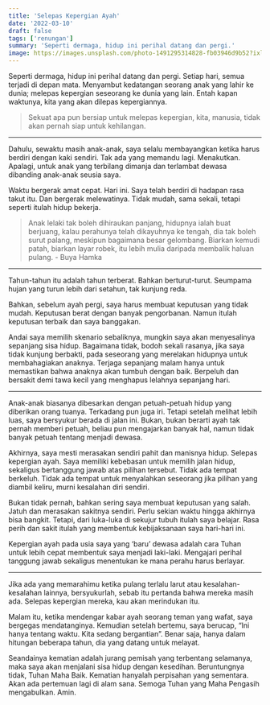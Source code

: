 ```yaml
---
title: 'Selepas Kepergian Ayah'
date: '2022-03-10'
draft: false
tags: ['renungan']
summary: 'Seperti dermaga, hidup ini perihal datang dan pergi.'
image: https://images.unsplash.com/photo-1491295314828-fb03946d9b52?ixlib=rb-1.2.1&ixid=MnwxMjA3fDB8MHxwaG90by1wYWdlfHx8fGVufDB8fHx8&fit=crop&auto=format
---
```


Seperti dermaga, hidup ini perihal datang dan pergi. Setiap hari, semua terjadi di depan mata.
Menyambut kedatangan seorang anak yang lahir ke dunia; melepas kepergian seseorang ke dunia yang
lain. Entah kapan waktunya, kita yang akan dilepas kepergiannya.

> Sekuat apa pun bersiap untuk melepas kepergian, kita, manusia, tidak akan pernah siap untuk
> kehilangan.

---

Dahulu, sewaktu masih anak-anak, saya selalu membayangkan ketika harus berdiri dengan kaki sendiri.
Tak ada yang memandu lagi. Menakutkan. Apalagi, untuk anak yang terbilang dimanja dan terlambat
dewasa dibanding anak-anak seusia saya.

Waktu bergerak amat cepat. Hari ini. Saya telah berdiri di hadapan rasa takut itu. Dan bergerak
melewatinya. Tidak mudah, sama sekali, tetapi seperti itulah hidup bekerja.

> Anak lelaki tak boleh dihiraukan panjang, hidupnya ialah buat berjuang, kalau perahunya telah
> dikayuhnya ke tengah, dia tak boleh surut palang, meskipun bagaimana besar gelombang. Biarkan
> kemudi patah, biarkan layar robek, itu lebih mulia daripada membalik haluan pulang. - Buya Hamka

---

Tahun-tahun itu adalah tahun terberat. Bahkan berturut-turut. Seumpama hujan yang turun lebih dari
setahun, tak kunjung reda.

Bahkan, sebelum ayah pergi, saya harus membuat keputusan yang tidak mudah. Keputusan berat dengan
banyak pengorbanan. Namun itulah keputusan terbaik dan saya banggakan.

Andai saya memilih skenario sebaliknya, mungkin saya akan menyesalinya sepanjang sisa hidup.
Bagaimana tidak, bodoh sekali rasanya, jika saya tidak kunjung berbakti, pada seseorang yang
merelakan hidupnya untuk membahagiakan anaknya. Terjaga sepanjang malam hanya untuk memastikan bahwa
anaknya akan tumbuh dengan baik. Berpeluh dan bersakit demi tawa kecil yang menghapus lelahnya
sepanjang hari.

---

Anak-anak biasanya dibesarkan dengan petuah-petuah hidup yang diberikan orang tuanya. Terkadang pun
juga iri. Tetapi setelah melihat lebih luas, saya bersyukur berada di jalan ini. Bukan, bukan
berarti ayah tak pernah memberi petuah, beliau pun mengajarkan banyak hal, namun tidak banyak petuah
tentang menjadi dewasa.

Akhirnya, saya mesti merasakan sendiri pahit dan manisnya hidup. Selepas kepergian ayah. Saya
memiliki kebebasan untuk memilih jalan hidup, sekaligus bertanggung jawab atas pilihan tersebut.
Tidak ada tempat berkeluh. Tidak ada tempat untuk menyalahkan seseorang jika pilihan yang diambil
keliru, murni kesalahan diri sendiri.

Bukan tidak pernah, bahkan sering saya membuat keputusan yang salah. Jatuh dan merasakan sakitnya
sendiri. Perlu sekian waktu hingga akhirnya bisa bangkit. Tetapi, dari luka-luka di sekujur tubuh
itulah saya belajar. Rasa perih dan sakit itulah yang membentuk kebijaksanaan saya hari-hari ini.

Kepergian ayah pada usia saya yang ‘baru’ dewasa adalah cara Tuhan untuk lebih cepat membentuk saya
menjadi laki-laki. Mengajari perihal tanggung jawab sekaligus menentukan ke mana perahu harus
berlayar.

---

Jika ada yang memarahimu ketika pulang terlalu larut atau kesalahan-kesalahan lainnya, bersyukurlah,
sebab itu pertanda bahwa mereka masih ada. Selepas kepergian mereka, kau akan merindukan itu.

Malam itu, ketika mendengar kabar ayah seorang teman yang wafat, saya bergegas mendatanginya.
Kemudian setelah bertemu, saya berucap, “Ini hanya tentang waktu. Kita sedang bergantian”. Benar
saja, hanya dalam hitungan beberapa tahun, dia yang datang untuk melayat.

Seandainya kematian adalah jurang pemisah yang terbentang selamanya, maka saya akan menjalani sisa
hidup dengan kesedihan. Beruntungnya tidak, Tuhan Maha Baik. Kematian hanyalah perpisahan yang
sementara. Akan ada pertemuan lagi di alam sana. Semoga Tuhan yang Maha Pengasih mengabulkan. Amin.
